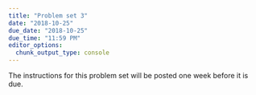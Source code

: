 ```yaml
---
title: "Problem set 3"
date: "2018-10-25"
due_date: "2018-10-25"
due_time: "11:59 PM"
editor_options: 
  chunk_output_type: console
---
```


The instructions for this problem set will be posted one week before it is due.
